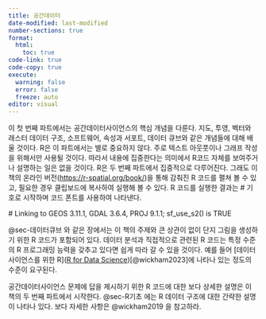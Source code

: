 ```yaml
---
title: 공간데이터
date-modified: last-modified
number-sections: true
format: 
  html: 
    toc: true
code-link: true
code-copy: true
execute: 
  warning: false
  error: false
  freeze: auto
editor: visual
---
```


이 첫 번째 파트에서는 공간데이터사이언스의 핵심 개념을 다룬다. 지도, 투영, 벡터와 래스터 데이터 구조, 소프트웨어, 속성과 서포트, 데이터 큐브와 같은 개념들에 대해 배울 것이다. R은 이 파트에서는 별로 중요하지 않다. 주로 텍스트 아웃풋이나 그래프 작성을 위해서만 사용될 것이다. 따라서 내용에 집중한다는 의미에서 R코드 자체를 보여주거나 설명하는 일은 없을 것이다. R은 두 번째 파트에서 집중적으로 다루어진다. 그래도 이 책의 온라인 버전(<https://r-spatial.org/book/>)을 통해 감춰진 R 코드를 펼쳐 볼 수 있고, 필요한 경우 클립보드에 복사하여 실행해 볼 수 있다. R 코드를 실행한 결과는 \# 기호로 시작하며 코드 폰트를 사용하여 나타낸다.

\# Linking to GEOS 3.11.1, GDAL 3.6.4, PROJ 9.1.1; sf_use_s2() is TRUE

@sec-데이터큐브 와 같은 장에서는 이 책의 주제와 큰 상관이 없이 단지 그림을 생성하기 위한 R 코드가 포함되어 있다. 데이터 분석과 직접적으로 관련된 R 코드는 특정 수준의 R 프로그래밍 능력을 갖추고 있다면 쉽게 따라 갈 수 있을 것이다. 예를 들어 \[데이터사이언스를 위한 R\]([R for Data Science](#0))[@wickham2023]에 나타나 있는 정도의 수준이 요구된다.

공간데이터사이언스 문제에 답을 제시하기 위한 R 코드에 대한 보다 상세한 설명은 이 책의 두 번째 파트에서 시작한다. @sec-R기초 에는 R 데이터 구조에 대한 간략한 설명이 나타나 있다. 보다 자세한 사항은 @wickham2019 을 참고하라.
